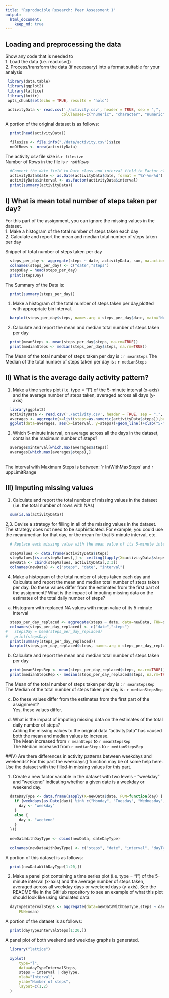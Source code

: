 ```yaml
---
title: "Reproducible Research: Peer Assessment 1"
output: 
  html_document:
    keep_md: true
---
```



## Loading and preprocessing the data
 Show any code that is needed to  
 1. Load the data (i.e. read.csv())  
 2. Process/transform the data (if necessary) into a format suitable for your analysis
 
```r
 library(data.table)
 library(ggplot2)
 library(lattice)
 library(knitr)
 opts_chunk$set(echo = TRUE, results = 'hold')
 
 activityData <- read.csv('./activity.csv', header = TRUE, sep = ",",
                         colClasses=c("numeric", "character", "numeric"))
```
 
A portion of the original dataset is as follows:
```r
  print(head(activityData))
```
  
```r
  filesize <- file.info("./data/activity.csv")$size
  noOfRows <- nrow(activityData)
```
The activity.csv file size is `r filesize`    
Number of Rows in the file is `r noOfRows`  

```r
  #Convert the date field to Date class and interval field to Factor class.
  activityData$date <- as.Date(activityData$date, format = "%Y-%m-%d")
  activityData$interval <- as.factor(activityData$interval)
  print(summary(activityData))
```
  

## I) What is mean total number of steps taken per day?
For this part of the assignment, you can ignore the missing values in the dataset.  
 1. Make a histogram of the total number of steps taken each day  
 2. Calculate and report the mean and median total number of steps taken per day  
 
Snippet of total number of steps taken per day  

```r
  steps_per_day <- aggregate(steps ~ date, activityData, sum, na.action = na.omit)
  colnames(steps_per_day) <- c("date","steps")
  stepsDay = head(steps_per_day)
  print(stepsDay)
```
The Summary of the Data is:  

```r
  print(summary(steps_per_day))
```  

1. Make a histogram of the total number of steps taken per day,plotted with appropriate bin interval.  

```r
  barplot(steps_per_day$steps, names.arg = steps_per_day$date, main="Number of Steps  per Day",xlab="Date", ylab="Total Steps in a Day", col="red")
```

2. Calculate and report the mean and median total number of steps taken per day  
```r
  print(meanSteps <- mean(steps_per_day$steps, na.rm=TRUE))
  print(medianSteps <- median(steps_per_day$steps, na.rm=TRUE))
```
The Mean of the total number of steps taken per day is : `r meanSteps` 
The Median of the total number of steps taken per day is : `r medianSteps` 



## II) What is the average daily activity pattern?   

1. Make a time series plot (i.e. type = "l") of the 5-minute interval (x-axis) and the average number of steps taken, averaged across all days (y-axis)  

```r
  library(ggplot2)
  activityData <- read.csv('./activity.csv', header = TRUE, sep = ",", colClasses=c("numeric", "character", "numeric"))
  averages <- aggregate(x=list(steps=as.numeric(activityData$steps)),by=list(interval=as.numeric(activityData$interval)),FUN=mean, na.rm=TRUE)
  ggplot(data=averages, aes(x=interval, y=steps))+geom_line()+xlab("5-minute interval")+ylab("average number of steps taken")
```

2. Which 5-minute interval, on average across all the days in the dataset, contains the maximum number of steps?    

```r
  averages$interval[which.max(averages$steps)]
  averages[which.max(averages$steps),]
  
```

The interval with Maximum Steps is between: `r IntWithMaxSteps' and r uppLimitRange  

## III) Imputing missing values

1. Calculate and report the total number of missing values in the dataset (i.e. the total number of rows with NAs)  

```r
  sum(is.na(activityData))
```

2,3. Devise a strategy for filling in all of the missing values in the dataset. The strategy does not need to be sophisticated. For example, you could use the mean/median for that day, or the mean for that 5-minute interval, etc.    

```r
  # Replace each missing value with the mean value of its 5-minute interval

  stepValues <- data.frame(activityData$steps)   
  stepValues[is.na(stepValues),] <- ceiling(tapply(X=activityData$steps,INDEX=activityData$interval,FUN=mean,na.rm=TRUE))   
  newData <- cbind(stepValues, activityData[,2:3])   
  colnames(newData) <- c("steps", "date", "interval")
```

4. Make a histogram of the total number of steps taken each day and Calculate and report the mean and median total number of steps taken per day. Do these values differ from the estimates from the first part of the assignment? What is the impact of imputing missing data on the estimates of the total daily number of steps?  

a. Histogram with replaced NA values with mean value of its 5-minute interval 

```r
  steps_per_day_replaced <- aggregate(steps ~ date, data=newData, FUN=sum)
  colnames(steps_per_day_replaced) <- c("date","steps")
#   stepsDay = head(steps_per_day_replaced)
#   print(stepsDay)
  print(summary(steps_per_day_replaced))
  barplot(steps_per_day_replaced$steps, names.arg = steps_per_day_replaced$date, main="Number of Steps  per Day",xlab="Date", ylab="Total Steps in a Day", col="green")
```

b. Calculate and report the mean and median total number of steps taken per day  

```r
  print(meanStepsRep <- mean(steps_per_day_replaced$steps, na.rm=TRUE))
  print(medianStepsRep <- median(steps_per_day_replaced$steps, na.rm=TRUE))
```
The Mean of the total number of steps taken per day is : `r meanStepsRep`       
The Median of the total number of steps taken per day is : `r medianStepsRep`      

c. Do these values differ from the estimates from the first part of the assignment?  
Yes, these values differ.

d. What is the impact of imputing missing data on the estimates of the total daily number of steps?  
Adding the missing values to the original data "activityData" has caused both the mean and median values to increase.  
The Mean increased from `r meanSteps` to `r meanStepsRep`  
The Median increased from `r medianSteps` to `r medianStepsRep`  


##IV) Are there differences in activity patterns between weekdays and weekends?
For this part the weekdays() function may be of some help here. Use the dataset with the filled-in missing values for this part.  

1. Create a new factor variable in the dataset with two levels - "weekday" and "weekend" indicating whether a given date is a weekday or weekend day.  

```r
  dateDayType <- data.frame(sapply(X=newData$date, FUN=function(day) {
    if (weekdays(as.Date(day)) %in% c("Monday", "Tuesday", "Wednesday", "Thursday", "Friday")) {
      day <- "weekday"
    }
    else {
      day <- "weekend"
    } 
  }))
  
  newDataWithDayType <- cbind(newData, dateDayType)
  
  colnames(newDataWithDayType) <- c("steps", "date", "interval", "dayType")
```
  
  
A portion of this dataset is as follows:
```r
  print(newDataWithDayType[1:20,])

```

2. Make a panel plot containing a time series plot (i.e. type = "l") of the 5-minute interval (x-axis) and the average number of steps taken, averaged across all weekday days or weekend days (y-axis). See the README file in the GitHub repository to see an example of what this plot should look like using simulated data.  


```r
  dayTypeIntervalSteps <- aggregate(data=newDataWithDayType,steps ~ dayType + interval,
      FUN=mean)
```  
   A portion of the dataset is as follows:
```r
  print(dayTypeIntervalSteps[1:20,])
```

A panel plot of both weekend and weekday graphs is generated.

```r
  library("lattice")
  
  xyplot(
      type="l",
      data=dayTypeIntervalSteps,
      steps ~ interval | dayType,
      xlab="Interval",
      ylab="Number of steps",
      layout=c(1,2)
  )
```
